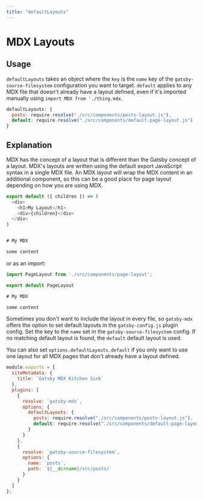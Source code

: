 ```yaml
---
title: "defaultLayouts"
---
```


# MDX Layouts

## Usage

`defaultLayouts` takes an object where the `key` is the `name` key of
the `gatsby-source-filesystem` configuration you want to
target. `default` applies to any MDX file that doesn't already have a
layout defined, even if it's imported manually using `import MDX from
'./thing.mdx`. 

```js
defaultLayouts: {
  posts: require.resolve("./src/components/posts-layout.js"),
  default: require.resolve("./src/components/default-page-layout.js")
}
```

## Explanation

MDX has the concept of a layout that is different than the Gatsby
concept of a layout. MDX's layouts are written using the default
export JavaScript syntax in a single MDX file. An MDX layout will wrap
the MDX content in an additional component, so this can be a good
place for page layout depending on how you are using MDX.

```javascript
export default ({ children }) => (
  <div>
    <h1>My Layout</h1>
    <div>{children}</div>
  </div>
)


# My MDX

some content
```

or as an import:

```javascript
import PageLayout from './src/components/page-layout';

export default PageLayout

# My MDX

some content
```

Sometimes you don't want to include the layout in every file, so `gatsby-mdx`
offers the option to set default layouts in the `gatsby-config.js` plugin
config. Set the key to the `name` set in the `gatsby-source-filesystem` config.
If no matching default layout is found, the `default` default layout is used.

You can also set `options.defaultLayouts.default` if you only want to
use one layout for all MDX pages that don't already have a layout defined.

```javascript
module.exports = {
  siteMetadata: {
    title: `Gatsby MDX Kitchen Sink`
  },
  plugins: [
    {
      resolve: `gatsby-mdx`,
      options: {
        defaultLayouts: {
          posts: require.resolve("./src/components/posts-layout.js"),
          default: require.resolve("./src/components/default-page-layout.js")
        }
      }
    },
    {
      resolve: `gatsby-source-filesystem`,
      options: {
        name: `posts`,
        path: `${__dirname}/src/posts/`
      }
    }
  ]
};
```

